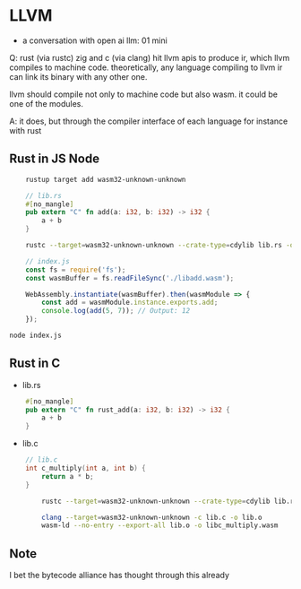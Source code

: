 # LLVM 

- a conversation with open ai llm: 01 mini 

Q: rust (via rustc) zig and c (via clang) hit llvm apis to produce ir, which llvm compiles to machine code. theoretically, any language compiling to llvm ir can link its binary with any other one. 

llvm should compile not only to machine code but also wasm. it could be one of the modules.

A: it does, but through the compiler interface of each language for instance with rust 

## Rust in JS Node 

```sh
    rustup target add wasm32-unknown-unknown
```

```rust 
    // lib.rs
    #[no_mangle]
    pub extern "C" fn add(a: i32, b: i32) -> i32 {
        a + b
    }
```

```sh 
    rustc --target=wasm32-unknown-unknown --crate-type=cdylib lib.rs -o libadd.wasm
```

```js 
    // index.js
    const fs = require('fs');
    const wasmBuffer = fs.readFileSync('./libadd.wasm');

    WebAssembly.instantiate(wasmBuffer).then(wasmModule => {
        const add = wasmModule.instance.exports.add;
        console.log(add(5, 7)); // Output: 12
    });
```

```sh 
node index.js 
```

## Rust in C 

- lib.rs 
```rs 
    #[no_mangle]
    pub extern "C" fn rust_add(a: i32, b: i32) -> i32 {
        a + b
    }
```

- lib.c 

```c 
    // lib.c
    int c_multiply(int a, int b) {
        return a * b;
    }
```

```sh 
        rustc --target=wasm32-unknown-unknown --crate-type=cdylib lib.rs -o librust_add.wasm
```

```sh 
        clang --target=wasm32-unknown-unknown -c lib.c -o lib.o
        wasm-ld --no-entry --export-all lib.o -o libc_multiply.wasm
```

## Note 
I bet the bytecode alliance has thought through this already 